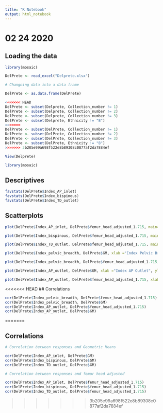 ```yaml
---
title: "R Notebook"
output: html_notebook
---
```


# 02 24 2020

## Loading the data

```r
library(mosaic)
```


```r
DelPrete <- read_excel("Delprete.xlsx")

# Changning data into a data frame

DelPrete <- as.data.frame(DelPrete)

<<<<<<< HEAD
DelPrete <- subset(Delprete, Collection_number != 1)
DelPrete <- subset(Delprete, Collection_number != 2)
DelPrete <- subset(Delprete, Collection_number != 3)
DelPrete <- subset(Delprete, Ethnicity != "B")
=======
DelPrete <- subset(DelPrete, Collection_number != 1)
DelPrete <- subset(DelPrete, Collection_number != 2)
DelPrete <- subset(DelPrete, Collection_number != 3)
DelPrete <- subset(DelPrete, Ethnicity != "B")
>>>>>>> 3b205e99a698f522e8b89308c0877af2da7884ef

View(Delprete)

library(mosaic)

```

## Descriptives

```r
favstats(DelPrete$Index_AP_inlet)
favstats(DelPrete$Index_bispinous)
favstats(DelPrete$Index_TD_outlet)
```

## Scatterplots
```r
plot(DelPrete$Index_AP_inlet, DelPrete$femur_head_adjusted_1.715, main="Index AP Inlet vs. Femur Head Adjusted", xlab="Index AP Inlet", ylab="Femur Head Adjusted")

plot(DelPrete$Index_bispinous, DelPrete$femur_head_adjusted_1.715, main="Index Bispinous vs. Femur Head Adjusted", xlab="Index Bispinous", ylab ="Femur Head Adjusted")

plot(DelPrete$Index_TD_outlet, DelPrete$femur_head_adjusted_1.715, main="Index TD Outlet vs. Femur Head Adjusted", xlab="Index TD Outlet", ylab="Femur Head Adjusted")

plot(DelPrete$Index_pelvic_breadth, DelPrete$GM, xlab ="Index Pelvic Breadth", ylab="Geometric Mean", main ="Pelvic Breadth vs. GM")

plot(DelPrete$Index_pelvic_breadth, DelPrete$femur_head_adjusted_1.715, xlab ="Index Pelvic Breadth", ylab="Femur Head Adjusted", main ="Pelvic Breadth vs. Femur Head")

plot(DelPrete$Index_AP_outlet, DelPrete$GM, xlab ="Index AP Outlet", ylab="Geometric Mean", main="AP Outlet vs. GM")

plot(DelPrete$Index_AP_outlet, DelPrete$femur_head_adjusted_1.715, xlab ="Index AP Outlet", ylab="Femur Head Adjusted", main = "AP Outlet vs. Femur Head")
```

<<<<<<< HEAD
## Correlations
```r
cor(DelPrete$Index_pelvic_breadth, DelPrete$femur_head_adjusted_1.715)
cor(DelPrete$Index_pelvic_breadth, DelPrete$GM)
cor(DelPrete$Index_AP_outlet, DelPrete$femur_head_adjusted_1.715)
cor(DelPrete$Index_AP_outlet, DelPrete$GM)

```
=======

## Correlations

```r

# Correlation between responses and Geometric Means

cor(DelPrete$Index_AP_inlet, DelPrete$GM)
cor(DelPrete$Index_bispinous, DelPrete$GM)
cor(DelPrete$Index_TD_outlet, DelPrete$GM)

```


```r

# Correlation between responses and femur head adjusted

cor(DelPrete$Index_AP_inlet, DelPrete$femur_head_adjusted_1.715)
cor(DelPrete$Index_bispinous, DelPrete$femur_head_adjusted_1.715)
cor(DelPrete$Index_TD_outlet, DelPrete$femur_head_adjusted_1.715)
```



>>>>>>> 3b205e99a698f522e8b89308c0877af2da7884ef

